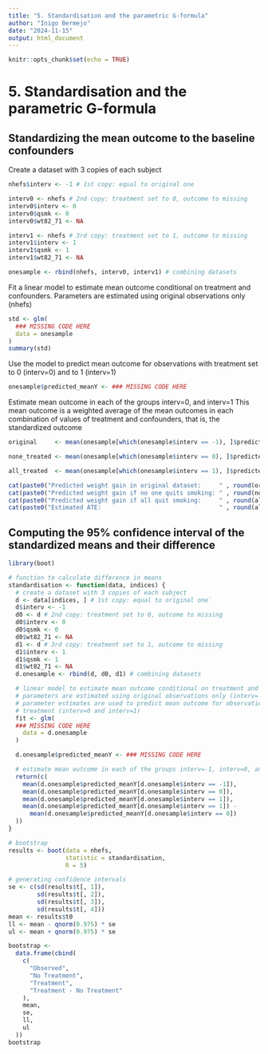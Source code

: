 ```yaml
---
title: "5. Standardisation and the parametric G-formula"
author: "Inigo Bermejo"
date: "2024-11-15"
output: html_document
---
```


```r
knitr::opts_chunk$set(echo = TRUE)
```

# 5. Standardisation and the parametric G-formula

## Standardizing the mean outcome to the baseline confounders

Create a dataset with 3 copies of each subject

```r

nhefs$interv <- -1 # 1st copy: equal to original one

interv0 <- nhefs # 2nd copy: treatment set to 0, outcome to missing
interv0$interv <- 0
interv0$qsmk <- 0
interv0$wt82_71 <- NA

interv1 <- nhefs # 3rd copy: treatment set to 1, outcome to missing
interv1$interv <- 1
interv1$qsmk <- 1
interv1$wt82_71 <- NA

onesample <- rbind(nhefs, interv0, interv1) # combining datasets
```

Fit a linear model to estimate mean outcome conditional on treatment and confounders. Parameters are estimated using original observations only (nhefs)

```r

std <- glm(
  ### MISSING CODE HERE
  data = onesample
)
summary(std)
```

Use the model to predict mean outcome for observations with treatment set to 0 (interv=0) and to 1 (interv=1)

```r
onesample$predicted_meanY <- ### MISSING CODE HERE
```

Estimate mean outcome in each of the groups interv=0, and interv=1 This mean outcome is a weighted average of the mean outcomes in each combination of values of treatment and confounders, that is, the standardized outcome

```r
original     <- mean(onesample[which(onesample$interv == -1), ]$predicted_meanY)

none_treated <- mean(onesample[which(onesample$interv == 0), ]$predicted_meanY)

all_treated  <- mean(onesample[which(onesample$interv == 1), ]$predicted_meanY)

cat(paste0("Predicted weight gain in original dataset:     " , round(original, 4), "\n"))
cat(paste0("Predicted weight gain if no one quits smoking: " , round(none_treated, 4), "\n"))
cat(paste0("Predicted weight gain if all quit smoking:     " , round(all_treated, 4), "\n"))
cat(paste0("Estimated ATE:                                 " , round(all_treated-none_treated, 4), "\n"))

```

## Computing the 95% confidence interval of the standardized means and their difference

```r
library(boot)

# function to calculate difference in means
standardisation <- function(data, indices) {
  # create a dataset with 3 copies of each subject
  d <- data[indices, ] # 1st copy: equal to original one`
  d$interv <- -1
  d0 <- d # 2nd copy: treatment set to 0, outcome to missing
  d0$interv <- 0
  d0$qsmk <- 0
  d0$wt82_71 <- NA
  d1 <- d # 3rd copy: treatment set to 1, outcome to missing
  d1$interv <- 1
  d1$qsmk <- 1
  d1$wt82_71 <- NA
  d.onesample <- rbind(d, d0, d1) # combining datasets

  # linear model to estimate mean outcome conditional on treatment and confounders
  # parameters are estimated using original observations only (interv= -1)
  # parameter estimates are used to predict mean outcome for observations with set
  # treatment (interv=0 and interv=1)
  fit <- glm(
  ### MISSING CODE HERE
    data = d.onesample
  )

  d.onesample$predicted_meanY <- ### MISSING CODE HERE

  # estimate mean outcome in each of the groups interv=-1, interv=0, and interv=1
  return(c(
    mean(d.onesample$predicted_meanY[d.onesample$interv == -1]),
    mean(d.onesample$predicted_meanY[d.onesample$interv == 0]),
    mean(d.onesample$predicted_meanY[d.onesample$interv == 1]),
    mean(d.onesample$predicted_meanY[d.onesample$interv == 1]) -
      mean(d.onesample$predicted_meanY[d.onesample$interv == 0])
  ))
}

# bootstrap
results <- boot(data = nhefs,
                statistic = standardisation,
                R = 5)

# generating confidence intervals
se <- c(sd(results$t[, 1]),
        sd(results$t[, 2]),
        sd(results$t[, 3]),
        sd(results$t[, 4]))
mean <- results$t0
ll <- mean - qnorm(0.975) * se
ul <- mean + qnorm(0.975) * se

bootstrap <-
  data.frame(cbind(
    c(
      "Observed",
      "No Treatment",
      "Treatment",
      "Treatment - No Treatment"
    ),
    mean,
    se,
    ll,
    ul
  ))
bootstrap
```
